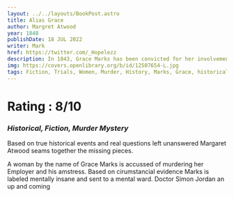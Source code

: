 ```yaml
---
layout: ../../layouts/BookPost.astro
title: Alias Grace
author: Margret Atwood
year: 1848
publishDate: 18 JUL 2022
writer: Mark
href: https://twitter.com/_Hopelezz
description: In 1843, Grace Marks has been convicted for her involvement in the vicious murders of her employer and his housekeeper and mistress. Some believe Grace is innocent; others think her evil or insane.
img: https://covers.openlibrary.org/b/id/12507654-L.jpg
tags: Fiction, Trials, Women, Murder, History, Marks, Grace, historical, New York Times reviewed, Canada, Canadian fiction, mystery & detective, historical
---
```


# Rating : 8/10
### _Historical, Fiction, Murder Mystery_

Based on true historical events and real questions left unanswered Margaret Atwood seams together the missing pieces.

A woman by the name of Grace Marks is accussed of murdering her Employer and his amstress. Based on cirumstancial evidence Marks is labeled mentally insane and sent to a mental ward. Doctor Simon Jordan an up and coming
